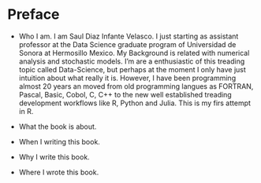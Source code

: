 # Preface {.unnumbered}

-   Who I am. I am Saul Diaz Infante Velasco. I just starting as assistant
    professor at the Data Science graduate program of Universidad de Sonora at
    Hermosillo Mexico. My Background is related with numerical analysis and
    stochastic models. I'm are a enthusiastic of this treading topic called
    Data-Science, but perhaps at the moment I only have just intuition about
    what really it is. However, I have been programming almost 20 years an moved
    from old programming langues as FORTRAN, Pascal, Basic, Cobol, C, C++ to the
    new well established treading development workflows like R, Python and
    Julia. This is my firs attempt in R.

-   What the book is about.

-   When I writing this book.

-   Why I write this book.

-   Where I wrote this book.
